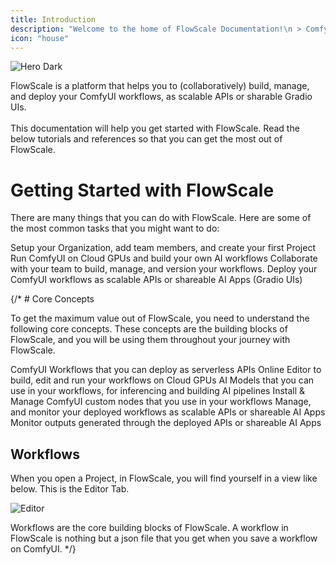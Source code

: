 ```yaml
---
title: Introduction
description: "Welcome to the home of FlowScale Documentation!\n > ComfyUI is a powerful tool that can be used to build complex AI workflows and pipelines. <strong>FlowScale allows you to harness that power to it’s fullest!</strong> 🚀"
icon: "house"
---
```

<Frame>
  <img
    className="block"
    src="/images/introduction/hero.png"
    alt="Hero Dark"
  />
</Frame>

FlowScale is a platform that helps you to (collaboratively) build, manage, and deploy your ComfyUI workflows, as scalable APIs or sharable Gradio UIs. <br/> <br/>
This documentation will help you get started with FlowScale. Read the below tutorials and references so that you can get the most out of FlowScale.

# Getting Started with FlowScale

There are many things that you can do with FlowScale. Here are some of the most common tasks that you might want to do:

<CardGroup cols={2}>
  <Card
    title="Setup Workspace"
    icon="computer"
    href="/get-started/setup"
  >
    Setup your Organization, add team members, and create your first Project
  </Card>
  <Card
    title="Build a ComfyUI Workflow"
    icon="plus"
    href="/get-started/build"
  >
    Run ComfyUI on Cloud GPUs and build your own AI workflows
  </Card>
  <Card
    title="Manage your Workflows"
    icon="table-columns"
    href="/get-started/manage"
  >
    Collaborate with your team to build, manage, and version your workflows.
  </Card>
  <Card
    title="Deploy your Workflows"
    icon="rocket"
    href="/get-started/deploy"
  >
    Deploy your ComfyUI workflows as scalable APIs or shareable AI Apps (Gradio UIs)
  </Card>
</CardGroup>

{/* # Core Concepts

To get the maximum value out of FlowScale, you need to understand the following core concepts. 
These concepts are the building blocks of FlowScale, and you will be using them throughout your journey with FlowScale.

<CardGroup cols={3}>
  <Card
    title="Workflows"
    icon="arrows-turn-to-dots"
    href="/build"
  >
    ComfyUI Workflows that you can deploy as serverless APIs
  </Card>
  <Card
    title="Workflow Editor"
    icon="pen-to-square"
    href="/manage"
  >
    Online Editor to build, edit and run your workflows on Cloud GPUs
  </Card>
  <Card
    title="Models"
    icon="file"
    href="/deploy"
  >
    AI Models that you can use in your workflows, for inferencing and building AI pipelines
  </Card>
  <Card
    title="Nodes"
    icon="puzzle-piece"
    href="/deploy"
  >
    Install & Manage ComfyUI custom nodes that you use in your workflows
  </Card>
  <Card
    title="Deployments"
    icon="rocket"
    href="/deploy"
  >
    Manage, and monitor your deployed workflows as scalable APIs or shareable AI Apps
  </Card>
  <Card
    title="Runs"
    icon="circle-play"
    href="/deploy"
  >
    Monitor outputs generated through the deployed APIs or shareable AI Apps
  </Card>
</CardGroup>

## Workflows
When you open a Project, in FlowScale, you will find yourself in a view like below. This is the Editor Tab.

<Frame caption="Editor Tab">
  <img
    className="block rounded-lg"
    src="/images/introduction/editor.png"
    alt="Editor"
  />
</Frame>

Workflows are the core building blocks of FlowScale. A workflow in FlowScale is nothing but a json file that you get when you save a workflow on ComfyUI. */}

